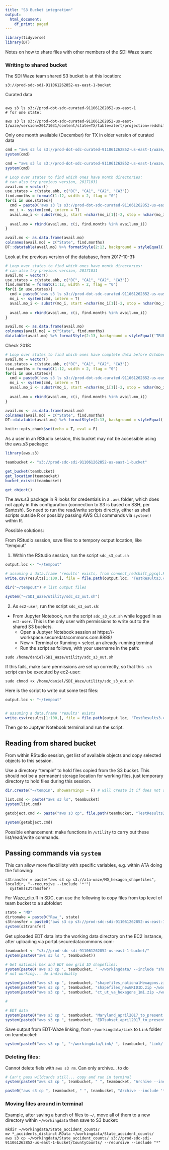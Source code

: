 ```yaml
---
title: "S3 Bucket integration"
output:
  html_document:
    df_print: paged
---
```


```r
library(tidyverse)
library(DT)
```

Notes on how to share files with other members of the SDI Waze team:

### Writing to shared bucket

The SDI Waze team shared S3 bucket is at this location:
```
s3://prod-sdc-sdi-911061262852-us-east-1-bucket
```

Curated data 
```

aws s3 ls s3://prod-dot-sdc-curated-911061262852-us-east-1
# for one state:

aws s3 ls s3://prod-dot-sdc-curated-911061262852-us-east-1/waze/version=20171031/content/state=TX/table=alert/projection=redshift/year=2017/
```

Only one month available (December) for TX in older version of curated data

```r
cmd = "aws s3 ls s3://prod-dot-sdc-curated-911061262852-us-east-1/waze/version=20171031/content/state=TX/table=alert/projection=redshift/year=2017/"
system(cmd)
```

```r
cmd = "aws s3 ls s3://prod-dot-sdc-curated-911061262852-us-east-1/waze/version=20180331/content/state=TX/table=alert/projection=redshift/year=2017/"
system(cmd)
```


```r
# Loop over states to find which ones have month directories:
# can also try previous version, 20171031
avail.mo = vector()
use.states = c(state.abb, c("DC", "CA1", "CA2", "CA3"))
find.months = formatC(1:12, width = 2, flag = "0")
for(i in use.states){
  cmd = paste0('aws s3 ls s3://prod-dot-sdc-curated-911061262852-us-east-1/waze/version=20180331/content/state=', i ,'/table=alert/projection=redshift/year=2017/')
  mo_i <- system(cmd, intern = T)
  avail.mo_i <- substr(mo_i, start =nchar(mo_i[1])-2, stop = nchar(mo_i[1])-1)
  
  avail.mo = rbind(avail.mo, c(i, find.months %in% avail.mo_i))
}

avail.mo <- as.data.frame(avail.mo)
colnames(avail.mo) = c("State", find.months)
DT::datatable(avail.mo) %>% formatStyle(2:13, background = styleEqual('TRUE', 'lightgreen'))
```

Look at the previous version of the database, from 2017-10-31:

```r
# Loop over states to find which ones have month directories:
# can also try previous version, 20171031
avail.mo = vector()
use.states = c(state.abb, c("DC", "CA1", "CA2", "CA3"))
find.months = formatC(1:12, width = 2, flag = "0")
for(i in use.states){
  cmd = paste0('aws s3 ls s3://prod-dot-sdc-curated-911061262852-us-east-1/waze/version=20171031/content/state=', i ,'/table=alert/projection=redshift/year=2017/')
  mo_i <- system(cmd, intern = T)
  avail.mo_i <- substr(mo_i, start =nchar(mo_i[1])-2, stop = nchar(mo_i[1])-1)
  
  avail.mo = rbind(avail.mo, c(i, find.months %in% avail.mo_i))
}

avail.mo <- as.data.frame(avail.mo)
colnames(avail.mo) = c("State", find.months)
datatable(avail.mo) %>% formatStyle(2:13, background = styleEqual('TRUE', 'lightgreen'))
```

Check 2018:

```r
# Loop over states to find which ones have complete data before October:
avail.mo = vector()
use.states = c(state.abb, c("DC", "CA1", "CA2", "CA3"))
find.months = formatC(1:12, width = 2, flag = "0")
for(i in use.states){
  cmd = paste0('aws s3 ls s3://prod-dot-sdc-curated-911061262852-us-east-1/waze/version=20180331/content/state=', i ,'/table=alert/projection=redshift/year=2018/')
  mo_i <- system(cmd, intern = T)
  avail.mo_i <- substr(mo_i, start =nchar(mo_i[1])-2, stop = nchar(mo_i[1])-1)
  
  avail.mo = rbind(avail.mo, c(i, find.months %in% avail.mo_i))
}

avail.mo <- as.data.frame(avail.mo)
colnames(avail.mo) = c("State", find.months)
DT::datatable(avail.mo) %>% formatStyle(2:13, background = styleEqual('TRUE', 'lightgreen'))
```

```r
knitr::opts_chunk$set(echo = T, eval = F)
```

As a user in an RStudio session, this bucket may not be accessible using the aws.s3 package:
```r
library(aws.s3)

teambucket <- "s3://prod-sdc-sdi-911061262852-us-east-1-bucket"

get_bucket(teambucket)
get_location(teambucket)
bucket_exists(teambucket)

get_object()

```

The aws.s3 package in R looks for credentials in a `.aws` folder, which does not apply in this configuration (connection to S3 is based on SSH, per Santosh). So need to run the read/write scripts directly, either as shell scripts outside R or possibly passing AWS CLI commands via `system()` within R.


Possible solutions: 

From RStudio session, save files to a tempory output location, like "tempout"

1. Within the RStudio session, run the script `sdc_s3_out.sh`

```r
output.loc <- "~/tempout"

# assuming a data.frame 'results' exists, from connect_redshift_pgsql.R
write.csv(results[1:100,], file = file.path(output.loc, "TestResults3.csv"), row.names = F)

dir("~/tempout") # list output files

system("~/SDI_Waze/utility/sdc_s3_out.sh")

```






2. As `ec2-user`, run the script `sdc_s3_out.sh`:
- From Jupyter Notebook, run the script `sdc_s3_out.sh` while logged in as `ec2-user`. This is the only user with permissions to write out to the shared S3 buckets.
  + Open a Juptyer Notebook session at https://<username>-workspace.securedatacommons.com:8888/
  + New > Terminal or Running > select an already-running terminal
  + Run the script as follows, with your username in the path:
  
```
sudo /home/daniel/SDI_Waze/utility/sdc_s3_out.sh
```

If this fails, make sure permissions are set up correctly, so that this `.sh` script can be executed by ec2-user:

```
sudo chmod +x /home/daniel/SDI_Waze/utility/sdc_s3_out.sh
```

Here is the script to write out some test files:

```r
output.loc <- "~/tempout"


# assuming a data.frame 'results' exists
write.csv(results[1:100,], file = file.path(output.loc, "TestResults3.csv"), row.names = F)
```

Then go to Juptyer Notebook terminal and run the script.


## Reading from shared bucket

From within RStudio session, get list of available objects and copy selected objects to this session.

Use a directory "tempin" to hold files copied from the S3 bucket. This should not be a permanent storage location for working files, just temporary directory to hold files during this session. 


```r
dir.create("~/tempin", showWarnings = F) # will create it if does not already exist, will skip if already exists

list.cmd <- paste("aws s3 ls", teambucket)
system(list.cmd)

getobject.cmd <- paste("aws s3 cp", file.path(teambucket, "TestResults2.csv"), "~/tempin")

system(getobject.cmd)
```

Possible enhancement: make functions in `/utility` to carry out these list/read/write commands.


## Passing commands via `system`

This can allow more flexbilibty with specific variables, e.g. within ATA doing the following:

```
s3transfer = paste("aws s3 cp s3://ata-waze/MD_hexagon_shapefiles", localdir, "--recursive --include '*'")
  system(s3transfer)
```

For Waze_clip.R in SDC, can use the following to copy files from top level of team bucket to a subfolder:

```r
state = "MD"
dirtomake = paste0("Raw_", state)
s3transfer = paste0("aws s3 cp s3://prod-sdc-sdi-911061262852-us-east-1-bucket/ ", file.path("s3://prod-sdc-sdi-911061262852-us-east-1-bucket/", dirtomake), " --recursive --include '*.RData'")
system(s3transfer)
```

Get uploaded EDT data into the working data directory on the EC2 instance, after uploading via portal.securedatacommons.com:

```r
teambucket <- "s3://prod-sdc-sdi-911061262852-us-east-1-bucket/"
system(paste0("aws s3 ls ", teambucket))

# Get national hex and EDT new grid ID shapefiles:
system(paste0('aws s3 cp ', teambucket, ' ~/workingdata/ --include "shapefiles_*.zip"'))
# not working... do individually

system(paste0("aws s3 cp ", teambucket, "shapefiles_nationalHexagons.zip ~/workingdata/Hex"))
system(paste0("aws s3 cp ", teambucket, "shapefiles_newGRIDID.zip ~/workingdata/Hex"))
system(paste0("aws s3 cp ", teambucket, "ct_ut_va_hexagons_1mi.zip ~/workingdata/Hex"))

# 

# EDT data
system(paste0("aws s3 cp ", teambucket, "Maryland_april2017_to_present.csv ~/workingdata/EDT"))
system(paste0("aws s3 cp ", teambucket, "EDTsubset_april2017_to_present.zip ~/workingdata/EDT"))

```

Save output from EDT-Waze linking, from `~/workingdata/Link` to `Link` folder on teambucket:
```r
system(paste0("aws s3 cp ", "~/workingdata/Link/ ", teambucket, "Link/ --include '*' --recursive"))
```

### Deleting files:
Cannot delete fiels with `aws s3 rm`. Can only archive... to do

```r
# Can't pass wildcards still... copy and run in terminal
system(paste0("aws s3 cp ", teambucket, " ", teambucket, "Archive --include '*.csv'"))

paste0("aws s3 cp ", teambucket, " ", teambucket, "Archive --include '*.csv'")


```


### Moving files around in terminal

Example, after saving a bunch of files to `~/`, move all of them to a new directory within `~/workingdata` then save to S3 bucket:

```
mkdir ~/workingdata/State_accident_counts/
mv *_accidents_distinct.RData ~/workingdata/State_accident_counts/
aws s3 cp ~/workingdata/State_accident_counts/ s3://prod-sdc-sdi-911061262852-us-east-1-bucket/CountyCounts/ --recursive --include "*"
```


